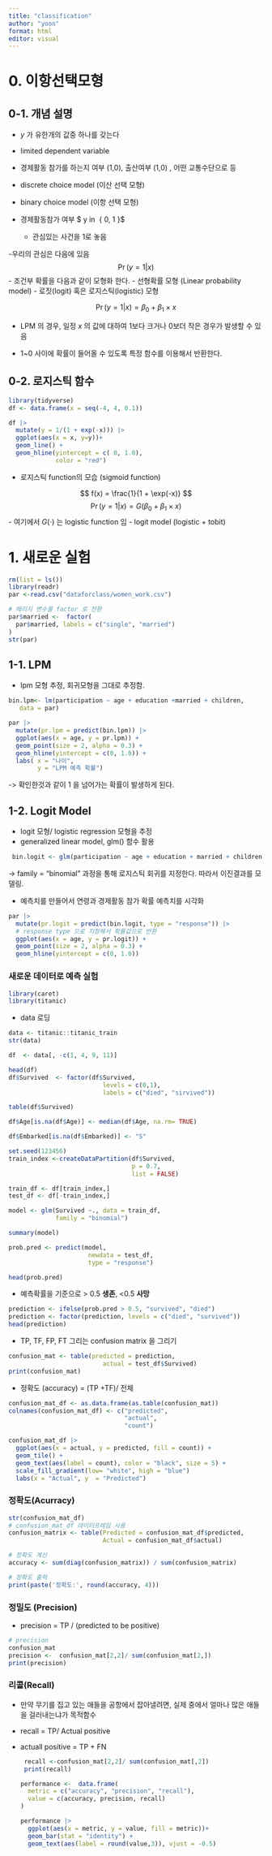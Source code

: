 ```yaml
---
title: "classification"
author: "yoon"
format: html
editor: visual
---
```


# 0. 이항선택모형

## 0-1. 개념 설명

-   $y$ 가 유한개의 값중 하나를 갖는다

-   limited dependent variable

-   경제활동 참가를 하는지 여부 (1,0), 출산여부 (1,0) , 어떤 교통수단으로 등

-   discrete choice model (이산 선택 모형)

-   binary choice model (이항 선택 모형)

-   경제활동참가 여부 \$ y in  { 0, 1 }\$

    -   관심있는 사건을 1로 놓음

-우리의 관심은 다음에 있음 $$ 
\Pr (y = 1 | x)
$$ - 조건부 확률을 다음과 같이 모형화 한다. - 선형확률 모형 (Linear probability model) - 로짓(logit) 혹은 로지스틱(logistic) 모형

$$ 
\Pr (y = 1 | x) = \beta_0 + \beta_1  \times x
$$

-   LPM 의 경우, 일정 $x$ 의 값에 대하여 1보다 크거나 0보더 작은 경우가 발생할 수 있음

-   1\~0 사이에 확률이 들어올 수 있도록 특정 함수를 이용해서 반환한다.

## 0-2. 로지스틱 함수

```r
library(tidyverse)
df <- data.frame(x = seq(-4, 4, 0.1))

df |> 
  mutate(y = 1/(1 + exp(-x))) |> 
  ggplot(aes(x = x, y=y))+ 
  geom_line() + 
  geom_hline(yintercept = c( 0, 1.0), 
             color = "red")
```

-   로지스틱 function의 모습 (sigmoid function)

$$ 
f(x) = \frac{1}{1 + \exp(-x)}
$$ $$
\Pr (y = 1 | x) =G(\beta_0 + \beta_1  \times x)
$$ - 여기에서 $G(\cdot)$ 는 logistic function 임 - logit model (logistic + tobit)

# 1. 새로운 실험

```r
rm(list = ls())
library(readr)
par <-read.csv("dataforclass/women_work.csv")

# 메리지 변수를 factor 로 전환 
par$married <-  factor(
  par$married, labels = c("single", "married")
)
str(par)
```

## 1-1. LPM

-   lpm 모형 추정, 회귀모형을 그대로 추정함.

```r
bin.lpm<- lm(participation ~ age + education +married + children, 
   data = par)
```

```r
par |> 
  mutate(pr.lpm = predict(bin.lpm)) |>
  ggplot(aes(x = age, y = pr.lpm)) + 
  geom_point(size = 2, alpha = 0.3) + 
  geom_hline(yintercept = c(0, 1.0)) + 
  labs( x = "나이", 
        y = "LPM 예측 확률")

```

-\> 확인한것과 같이 1 을 넘어가는 확률이 발생하게 된다.

## 1-2. Logit Model

-   logit 모형/ logistic regression 모형을 추정
-   generalized linear model, glm() 함수 활용

```r
 bin.logit <- glm(participation ~ age + education + married + children, data = par, family = "binomial") # glm(일반화 선형 모델)을 만든다. 
```

-\> family = "binomial" 과정을 통해 로지스틱 회귀를 지정한다. 따라서 이진결과를 모델링.

-   예측치를 만들어서 연령과 경제활동 참가 확률 예측치를 시각화

```r
par |> 
  mutate(pr.logit = predict(bin.logit, type = "response")) |> 
  # response type 으로 지정해서 확률값으로 반환 
  ggplot(aes(x = age, y = pr.logit)) + 
  geom_point(size = 2, alpha = 0.3) + 
  geom_hline(yintercept = c(0, 1.0))
```

### 새로운 데이터로 예측 실험

```r
library(caret)
library(titanic)

```

-   data 로딩

```r
data <- titanic::titanic_train
str(data)
```

```r
df  <- data[, -c(1, 4, 9, 11)]

head(df)
df$Survived  <- factor(df$Survived,
                          levels = c(0,1),
                          labels = c("died", "sirvived"))

table(df$Survived)
```

```r
df$Age[is.na(df$Age)] <- median(df$Age, na.rm= TRUE)

df$Embarked[is.na(df$Embarked)] <- "S"
```

```r
set.seed(123456)
train_index <-createDataPartition(df$Survived, 
                                  p = 0.7, 
                                  list = FALSE)

train_df <- df[train_index,]
test_df <- df[-train_index,]
```

```r
model <- glm(Survived ~., data = train_df,
             family = "binomial")

summary(model)
```

```r
prob.pred <- predict(model, 
                      newdata = test_df,
                      type = "response")

head(prob.pred)
```

-   예측확률을 기준으로 \> 0.5 **생존**, \<0.5 **사망**

```r
prediction <- ifelse(prob.pred > 0.5, "survived", "died")
prediction <- factor(prediction, levels = c("died", "survived"))
head(prediction)
```

-   TP, TF, FP, FT 그리는 confusion matrix 을 그리기

```r
confusion_mat <- table(predicted = prediction,
                          actual = test_df$Survived)
print(confusion_mat)
```

-   정확도 (accuracy) = (TP +TF)/ 전체

```r
confusion_mat_df <- as.data.frame(as.table(confusion_mat))
colnames(confusion_mat_df) <- c("predicted",
                                "actual",
                                "count")

confusion_mat_df |> 
  ggplot(aes(x = actual, y = predicted, fill = count)) + 
  geom_tile() + 
  geom_text(aes(label = count), color = "black", size = 5) +
  scale_fill_gradient(low= "white", high = "blue")
  labs(x = "Actual", y  = "Predicted") 
```

### 정확도(Acurracy)

```r
str(confusion_mat_df)
# confusion_mat_df 데이터프레임 사용
confusion_matrix <- table(Predicted = confusion_mat_df$predicted, 
                          Actual = confusion_mat_df$actual)

# 정확도 계산
accuracy <- sum(diag(confusion_matrix)) / sum(confusion_matrix)

# 정확도 출력
print(paste('정확도:', round(accuracy, 4)))
```

### 정밀도 (Precision)

-   precision = TP / (predicted to be positive)

```r
# precision 
confusion_mat
precision <-  confusion_mat[2,2]/ sum(confusion_mat[2,]) 
print(precision)
```

### 리콜(Recall)

-   만약 무기를 집고 있는 애들을 공항에서 잡아낼려면, 실제 중에서 얼마나 많은 애들을 걸러내는냐가 목적함수

-   recall = TP/ Actual positive

-   actuall positive = TP + FN

    ```r
     recall <-confusion_mat[2,2]/ sum(confusion_mat[,2])
     print(recall)
    ```

    ```r
    performance <-  data.frame(
      metric = c("accuracy", "precision", "recall"),
      value = c(accuracy, precision, recall)
    )

    performance |> 
      ggplot(aes(x = metric, y = value, fill = metric))+ 
      geom_bar(stat = "identity") + 
      geom_text(aes(label = round(value,3)), vjust = -0.5) 
    ```